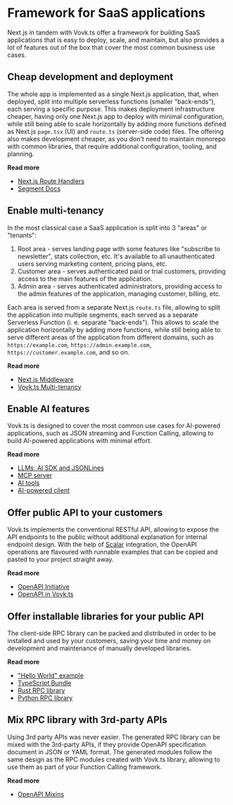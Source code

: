 
# Framework for SaaS applications

Next.js in tandem with Vovk.ts offer a framework for building SaaS applications that is easy to deploy, scale, and maintain, but also provides a lot of features out of the box that cover the most common business use cases.

<Steps>

## Cheap development and deployment

The whole app is implemented as a single Next.js application, that, when deployed, split into multiple serverless functions (smaller "back-ends"), each serving a specific purpose. This makes deployment infrastructure cheaper, having only one Next.js app to deploy with minimal configuration, while still being able to scale horizontally by adding more functions defined as Next.js `page.tsx` (UI) and `route.ts` (server-side code) files. The offering also makes development cheaper, as you don't need to maintain monorepo with common libraries, that require additional configuration, tooling, and planning.

**Read more**

- [Next.js Route Handlers](https://nextjs.org/docs/app/api-reference/file-conventions/route)
- [Segment Docs](/segment)

## Enable multi-tenancy

In the most classical case a SaaS application is split into 3 "areas" or "tenants":

1. Root area - serves landing page with some features like "subscribe to newsletter", stats collection, etc. It's available to all unauthenticated users serving marketing content, pricing plans, etc.
2. Customer area - serves authenticated paid or trial customers, providing access to the main features of the application.
3. Admin area - serves authenticated administrators, providing access to the admin features of the application, managing customer, billing, etc.

Each area is served from a separate Next.js `route.ts` file, allowing to split the application into multiple segments, each served as a separate Serverless Function (i. e. separate "back-ends"). This allows to scale the application horizontally by adding more functions, while still being able to serve different areas of the application from different domains, such as `https://example.com`, `https://admin.example.com`, `https://customer.example.com`, and so on.

**Read more**

- [Next.js Middleware](https://nextjs.org/docs/app/api-reference/file-conventions/middleware)
- [Vovk.ts Multi-tenancy](/multitenant)

## Enable AI features

Vovk.ts is designed to cover the most common use cases for AI-powered applications, such as JSON streaming and Function Calling, allowing to build AI-powered applications with minimal effort.

**Read more**

- [LLMs: AI SDK and JSONLines](/llm)
- [MCP server](/mcp)
- [AI tools](/function-calling)
- [AI-powered client](/ai-ui)

## Offer public API to your customers

Vovk.ts implements the conventional RESTful API, allowing to expose the API endpoints to the public without additional explanation for internal  endpoint design. With the help of [Scalar](https://scalar.com/) integration, the OpenAPI operations are flavoured with runnable examples that can be copied and pasted to your project straight away.

**Read more**

- [OpenAPI Initiative](https://www.openapis.org/)
- [OpenAPI in Vovk.ts](/openapi)

## Offer installable libraries for your public API

The client-side RPC library can be packed and distributed in order to be installed and used by your customers, saving your time and money on development and maintenance of manually developed libraries.

**Read more**

- ["Hello World" example](/hello-world)
- [TypeScript Bundle](/bundle)
- [Rust RPC library](/rust)
- [Python RPC library](/python)

## Mix RPC library with 3rd-party APIs

Using 3rd party APIs was never easier. The generated RPC library can be mixed with the 3rd-party APIs, if they provide OpenAPI specification document in JSON or YAML format. The generated modules follow the same design as the RPC modules created with Vovk.ts library, allowing to use them as part of your Function Calling framework.

**Read more**

- [OpenAPI Mixins](/openapi-mixins)
</Steps>
